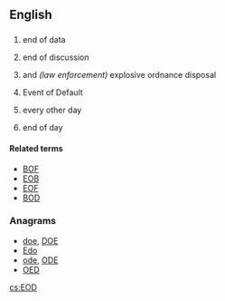 ==English==

==={{initialism-old|en}}===
{{head|en}}

# {{context|computing|lang=en}} end of data
# {{context|Internet slang|lang=en}} end of discussion
# {{context|military|lang=en}} and ''(law enforcement)'' explosive ordnance disposal
# {{context|finance|legal|lang=en}} Event of Default
# {{context|medical|lang=en}} every other day
# {{context|business|lang=en}} end of day

====Related terms====
* [[BOF]]
* [[EOB]]
* [[EOF]]
* [[BOD]]

===Anagrams===
* [[doe#English|doe]], [[DOE#English|DOE]]
* [[Edo#English|Edo]]
* [[ode#English|ode]], [[ODE#English|ODE]]
* [[OED#English|OED]]

[[cs:EOD]]